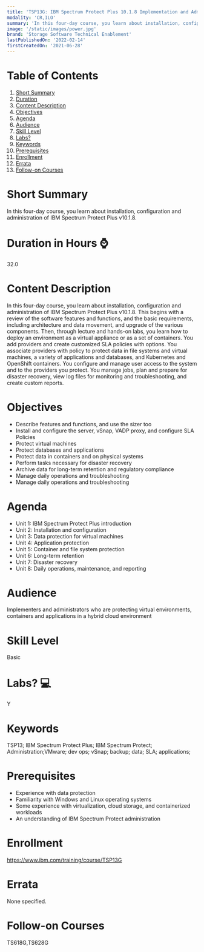 ```yaml
---
title: 'TSP13G: IBM Spectrum Protect Plus 10.1.8 Implementation and Administration'
modality: 'CR,ILO'
summary: 'In this four-day course, you learn about installation, configuration and administration of IBM Spectrum Protect Plus v10.1.8. '
image: '/static/images/power.jpg'
brand: 'Storage Software Technical Enablement'
lastPublishedOn: '2022-02-14'
firstCreatedOn: '2021-06-28'
---
```

# Table of Contents
1.  [Short Summary](#short-summary)
2.  [Duration](#duration-in-hours-)
3.  [Content Description](#content-description)
4.  [Objectives](#objectives)
5.  [Agenda](#agenda)
6.  [Audience](#audience)
7.  [Skill Level](#skill-level)
8.  [Labs?](#labs-)
9.  [Keywords](#keywords)
10. [Prerequisites](#prerequisites)
11. [Enrollment](#enrollment)
12. [Errata](#errata)
13. [Follow-on Courses](#follow-on-courses)

# Short Summary
In this four-day course, you learn about installation, configuration and administration of IBM Spectrum Protect Plus v10.1.8. 

# Duration in Hours ⌚
32.0

# Content Description
In this four-day course, you learn about installation, configuration and administration of IBM Spectrum Protect Plus v10.1.8. This begins with a review of the software features and functions, and the basic requirements, including architecture and data movement, and upgrade of the various components. Then, through lecture and hands-on labs, you learn how to deploy an environment as a virtual appliance or as a set of containers. You add providers and create customized SLA policies with options. You associate providers with policy to protect data in file systems and virtual machines, a variety of applications and databases, and Kubernetes and OpenShift containers. You configure and manage user access to the system and to the providers you protect. You manage jobs, plan and prepare for disaster recovery, view log files for monitoring and troubleshooting, and create custom reports.



# Objectives
* Describe features and functions, and use the sizer too
* Install and configure the server, vSnap, VADP proxy, and configure SLA Policies
* Protect virtual machines
* Protect databases and applications
* Protect data in containers and on physical systems
* Perform tasks necessary for disaster recovery
* Archive data for long-term retention and regulatory compliance
* Manage daily operations and troubleshooting
* Manage daily operations and troubleshooting


# Agenda
* Unit 1: IBM Spectrum Protect Plus introduction
* Unit 2: Installation and configuration
* Unit 3: Data protection for virtual machines
* Unit 4: Application protection
* Unit 5: Container and file system protection
* Unit 6: Long-term retention
* Unit 7: Disaster recovery
* Unit 8: Daily operations, maintenance, and reporting


# Audience
Implementers and administrators who are protecting virtual environments, containers and applications in a hybrid cloud environment



# Skill Level
Basic               

# Labs? 💻
Y

# Keywords
TSP13; IBM Spectrum Protect Plus; IBM Spectrum Protect; Administration;VMware; dev ops; vSnap; backup; data; SLA; applications; 

# Prerequisites
* Experience with data protection
* Familiarity with Windows and Linux operating systems
* Some experience with virtualization, cloud storage, and containerized workloads
* An understanding of IBM Spectrum Protect administration


# Enrollment
https://www.ibm.com/training/course/TSP13G

# Errata
None specified.

# Follow-on Courses
TS618G,TS628G

